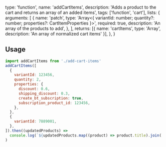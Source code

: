   type: 'function',
  name: 'addCartItems',
  description: 'Adds a product to the cart and returns an array of an added items',
  tags: ['function', 'cart'],
  lists: {
    arguments: [
      {
        name: 'patch',
        type: 'Array<{ variantId: number; quantity?: number; properties?: CartItemProperties }>',
        required: true,
        description: 'An array of the products to add',
      },
    ],
    returns: [{ name: 'cartItems', type: 'Array<CartItem>', description: 'An array of normalized cart items' }],
  },
}

## Usage

```js
import addCartItems from './add-cart-items'
addCartItems([
  {
    variantId: 123456,
    quantity: 2,
    properties: {
      discount: 0.6,
      shipping_discount: 0.3,
      create_bt_subscription: true,
      subscription_product_id: 123456,
    },
  },
  {
    variantId: 7889001,
  },
]).then((updatedProducts) =>
  console.log(`${updatedProducts.map((product) => product.title).join(' ')} now is in your cart`)
)
```